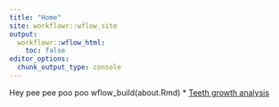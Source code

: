 ```yaml
---
title: "Home"
site: workflowr::wflow_site
output:
  workflowr::wflow_html:
    toc: false
editor_options:
  chunk_output_type: console
---
```


Hey pee pee poo poo
wflow_build(about.Rmd)
* [Teeth growth analysis](teeth.html)

